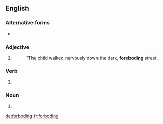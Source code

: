 ==English==

===Alternative forms===
* {{l|en|foreboding}} {{qualifier|significantly more widely used}}

===Adjective===
{{en-adj}}

# {{alternative form of|foreboding|lang=en}}
#: ''The child walked nervously down the dark, '''foreboding''' street.

===Verb===
{{head|en|present participle}}

# {{present participle of|forbode|lang=en|nocat=1}}

===Noun===
{{en-noun}}

# {{alternative form of|foreboding|lang=en}}

[[de:forboding]]
[[fr:forboding]]